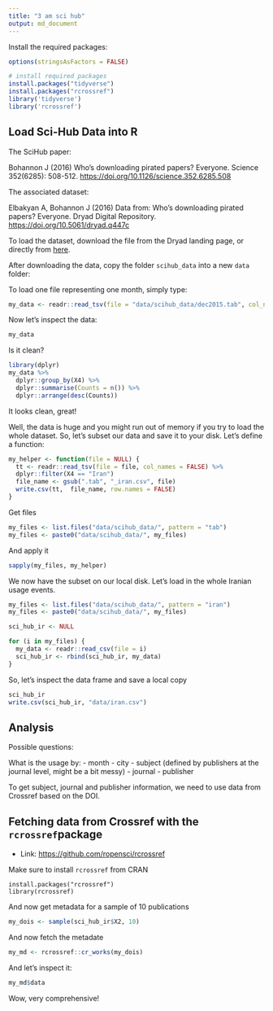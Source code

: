 ```yaml
---
title: "3 am sci hub"
output: md_document
---
```


Install the required packages:

```r
options(stringsAsFactors = FALSE)

# install required packages
install.packages("tidyverse")
install.packages("rcrossref")
library('tidyverse')
library('rcrossref')
```

## Load Sci-Hub Data into R

The SciHub paper:

Bohannon J (2016) Who's downloading pirated papers? Everyone. Science 352(6285): 508-512. [https://doi.org/10.1126/science.352.6285.508](https://doi.org/10.1126/science.352.6285.508)

The associated dataset:

Elbakyan A, Bohannon J (2016) Data from: Who's downloading pirated papers? Everyone. Dryad Digital Repository. [https://doi.org/10.5061/dryad.q447c](https://doi.org/10.5061/dryad.q447c)

To load the dataset, download the file from the Dryad landing page, or directly from [here](http://datadryad.org/bitstream/handle/10255/dryad.114259/scihub_data.zip?sequence=1).

After downloading the data, copy the folder `scihub_data` into a new `data` folder:

To load one file representing one month, simply type:

```r
my_data <- readr::read_tsv(file = "data/scihub_data/dec2015.tab", col_names = FALSE)
```

Now let's inspect the data:

```r
my_data
```

Is it clean?

```r
library(dplyr)
my_data %>% 
  dplyr::group_by(X4) %>% 
  dplyr::summarise(Counts = n()) %>%
  dplyr::arrange(desc(Counts))
```

It looks clean, great!

Well, the data is huge and you might run out of memory if you try to load the whole dataset. So, let's subset our data and save it to your disk. Let's define a function:

```r
my_helper <- function(file = NULL) {
  tt <- readr::read_tsv(file = file, col_names = FALSE) %>%
  dplyr::filter(X4 == "Iran")
  file_name <- gsub(".tab", "_iran.csv", file)
  write.csv(tt,  file_name, row.names = FALSE)
}
```

Get files

```r
my_files <- list.files("data/scihub_data/", pattern = "tab")
my_files <- paste0("data/scihub_data/", my_files)
```

And apply it

```r
sapply(my_files, my_helper)
```

We now have the subset on our local disk. Let's load in the whole Iranian usage events.


```r
my_files <- list.files("data/scihub_data/", pattern = "iran")
my_files <- paste0("data/scihub_data/", my_files)
```

```r
sci_hub_ir <- NULL

for (i in my_files) {
  my_data <- readr::read_csv(file = i)
  sci_hub_ir <- rbind(sci_hub_ir, my_data)
}
```

So, let's inspect the data frame and save a local copy

```r
sci_hub_ir
write.csv(sci_hub_ir, "data/iran.csv")
```

## Analysis

Possible questions:

What is the usage by:
- month
- city
- subject (defined by publishers at the journal level, might be a bit messy)
- journal
- publisher

To get subject, journal and publisher information, we need to use data from Crossref based on the DOI.

## Fetching data from Crossref with the `rcrossref`package

- Link: <https://github.com/ropensci/rcrossref>

Make sure to install `rcrossref` from CRAN

```
install.packages("rcrossref")
library(rcrossref)
```

And now get metadata for a sample of 10 publications

```r
my_dois <- sample(sci_hub_ir$X2, 10)
```

And now fetch the metadate

```r
my_md <- rcrossref::cr_works(my_dois)
```

And let's inspect it:

```r
my_md$data
```

Wow, very comprehensive!

